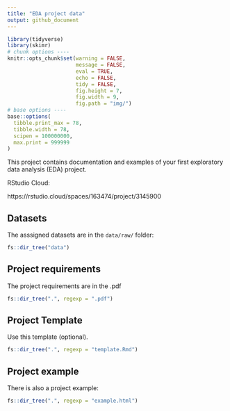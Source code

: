 ```yaml
---
title: "EDA project data"
output: github_document
---
```


```r
library(tidyverse)
library(skimr)
# chunk options ----
knitr::opts_chunk$set(warning = FALSE,
                      message = FALSE,
                      eval = TRUE,
                      echo = FALSE,
                      tidy = FALSE,
                      fig.height = 7,
                      fig.width = 9,
                      fig.path = "img/")
# base options ----
base::options(
  tibble.print_max = 78,
  tibble.width = 78,
  scipen = 100000000,
  max.print = 999999
)
```

This project contains documentation and examples of your first exploratory data analysis (EDA) project. 

RStudio Cloud:

https://rstudio.cloud/spaces/163474/project/3145900

## Datasets 

The asssigned datasets are in the `data/raw/` folder:

```r
fs::dir_tree("data")
```


## Project requirements 

The project requirements are in the .pdf

```r
fs::dir_tree(".", regexp = ".pdf")
```

## Project Template 

Use this template (optional).

```r
fs::dir_tree(".", regexp = "template.Rmd")
```

## Project example 

There is also a project example:

```r
fs::dir_tree(".", regexp = "example.html")
```
